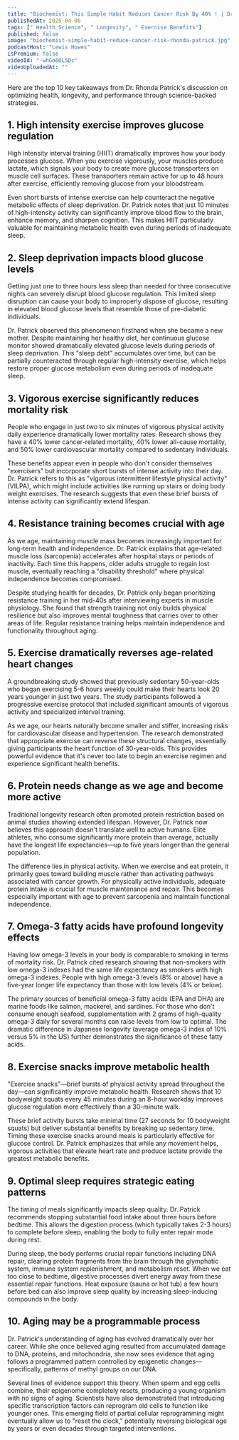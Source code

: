 ```yaml
---
title: "Biochemist: This Simple Habit Reduces Cancer Risk By 40% ! | Dr. Rhonda Patrick"
publishedAt: 2025-04-06
tags: [" Health Science", " Longevity", " Exercise Benefits"]
published: false
image: "biochemist-simple-habit-reduce-cancer-risk-rhonda-patrick.jpg"
podcastHost: "Lewis Howes"
isPremium: false
videoId: "-whGo6OL5Dc"
videoUploadedAt: ""
---
```



<PodcastSummaryPageLayout frontmatter={frontmatter}>

Here are the top 10 key takeaways from Dr. Rhonda Patrick's discussion on optimizing health, longevity, and performance through science-backed strategies.

## 1. High intensity exercise improves glucose regulation

High intensity interval training (HIIT) dramatically improves how your body processes glucose. When you exercise vigorously, your muscles produce lactate, which signals your body to create more glucose transporters on muscle cell surfaces. These transporters remain active for up to 48 hours after exercise, efficiently removing glucose from your bloodstream.

Even short bursts of intense exercise can help counteract the negative metabolic effects of sleep deprivation. Dr. Patrick notes that just 10 minutes of high-intensity activity can significantly improve blood flow to the brain, enhance memory, and sharpen cognition. This makes HIIT particularly valuable for maintaining metabolic health even during periods of inadequate sleep.

## 2. Sleep deprivation impacts blood glucose levels

Getting just one to three hours less sleep than needed for three consecutive nights can severely disrupt blood glucose regulation. This limited sleep disruption can cause your body to improperly dispose of glucose, resulting in elevated blood glucose levels that resemble those of pre-diabetic individuals.

Dr. Patrick observed this phenomenon firsthand when she became a new mother. Despite maintaining her healthy diet, her continuous glucose monitor showed dramatically elevated glucose levels during periods of sleep deprivation. This "sleep debt" accumulates over time, but can be partially counteracted through regular high-intensity exercise, which helps restore proper glucose metabolism even during periods of inadequate sleep.

## 3. Vigorous exercise significantly reduces mortality risk

People who engage in just two to six minutes of vigorous physical activity daily experience dramatically lower mortality rates. Research shows they have a 40% lower cancer-related mortality, 40% lower all-cause mortality, and 50% lower cardiovascular mortality compared to sedentary individuals.

These benefits appear even in people who don't consider themselves "exercisers" but incorporate short bursts of intense activity into their day. Dr. Patrick refers to this as "vigorous intermittent lifestyle physical activity" (VILPA), which might include activities like running up stairs or doing body weight exercises. The research suggests that even these brief bursts of intense activity can significantly extend lifespan.

## 4. Resistance training becomes crucial with age

As we age, maintaining muscle mass becomes increasingly important for long-term health and independence. Dr. Patrick explains that age-related muscle loss (sarcopenia) accelerates after hospital stays or periods of inactivity. Each time this happens, older adults struggle to regain lost muscle, eventually reaching a "disability threshold" where physical independence becomes compromised.

Despite studying health for decades, Dr. Patrick only began prioritizing resistance training in her mid-40s after interviewing experts in muscle physiology. She found that strength training not only builds physical resilience but also improves mental toughness that carries over to other areas of life. Regular resistance training helps maintain independence and functionality throughout aging.

## 5. Exercise dramatically reverses age-related heart changes

A groundbreaking study showed that previously sedentary 50-year-olds who began exercising 5-6 hours weekly could make their hearts look 20 years younger in just two years. The study participants followed a progressive exercise protocol that included significant amounts of vigorous activity and specialized interval training.

As we age, our hearts naturally become smaller and stiffer, increasing risks for cardiovascular disease and hypertension. The research demonstrated that appropriate exercise can reverse these structural changes, essentially giving participants the heart function of 30-year-olds. This provides powerful evidence that it's never too late to begin an exercise regimen and experience significant health benefits.

## 6. Protein needs change as we age and become more active

Traditional longevity research often promoted protein restriction based on animal studies showing extended lifespan. However, Dr. Patrick now believes this approach doesn't translate well to active humans. Elite athletes, who consume significantly more protein than average, actually have the longest life expectancies—up to five years longer than the general population.

The difference lies in physical activity. When we exercise and eat protein, it primarily goes toward building muscle rather than activating pathways associated with cancer growth. For physically active individuals, adequate protein intake is crucial for muscle maintenance and repair. This becomes especially important with age to prevent sarcopenia and maintain functional independence.

## 7. Omega-3 fatty acids have profound longevity effects

Having low omega-3 levels in your body is comparable to smoking in terms of mortality risk. Dr. Patrick cited research showing that non-smokers with low omega-3 indexes had the same life expectancy as smokers with high omega-3 indexes. People with high omega-3 levels (8% or above) have a five-year longer life expectancy than those with low levels (4% or below).

The primary sources of beneficial omega-3 fatty acids (EPA and DHA) are marine foods like salmon, mackerel, and sardines. For those who don't consume enough seafood, supplementation with 2 grams of high-quality omega-3 daily for several months can raise levels from low to optimal. The dramatic difference in Japanese longevity (average omega-3 index of 10% versus 5% in the US) further demonstrates the significance of these fatty acids.

## 8. Exercise snacks improve metabolic health

"Exercise snacks"—brief bursts of physical activity spread throughout the day—can significantly improve metabolic health. Research shows that 10 bodyweight squats every 45 minutes during an 8-hour workday improves glucose regulation more effectively than a 30-minute walk.

These brief activity bursts take minimal time (27 seconds for 10 bodyweight squats) but deliver substantial benefits by breaking up sedentary time. Timing these exercise snacks around meals is particularly effective for glucose control. Dr. Patrick emphasizes that while any movement helps, vigorous activities that elevate heart rate and produce lactate provide the greatest metabolic benefits.

## 9. Optimal sleep requires strategic eating patterns

The timing of meals significantly impacts sleep quality. Dr. Patrick recommends stopping substantial food intake about three hours before bedtime. This allows the digestion process (which typically takes 2-3 hours) to complete before sleep, enabling the body to fully enter repair mode during rest.

During sleep, the body performs crucial repair functions including DNA repair, clearing protein fragments from the brain through the glymphatic system, immune system replenishment, and metabolism reset. When we eat too close to bedtime, digestive processes divert energy away from these essential repair functions. Heat exposure (sauna or hot tub) a few hours before bed can also improve sleep quality by increasing sleep-inducing compounds in the body.

## 10. Aging may be a programmable process

Dr. Patrick's understanding of aging has evolved dramatically over her career. While she once believed aging resulted from accumulated damage to DNA, proteins, and mitochondria, she now sees evidence that aging follows a programmed pattern controlled by epigenetic changes—specifically, patterns of methyl groups on our DNA.

Several lines of evidence support this theory. When sperm and egg cells combine, their epigenome completely resets, producing a young organism with no signs of aging. Scientists have also demonstrated that introducing specific transcription factors can reprogram old cells to function like younger ones. This emerging field of partial cellular reprogramming might eventually allow us to "reset the clock," potentially reversing biological age by years or even decades through targeted interventions.

</PodcastSummaryPageLayout>
